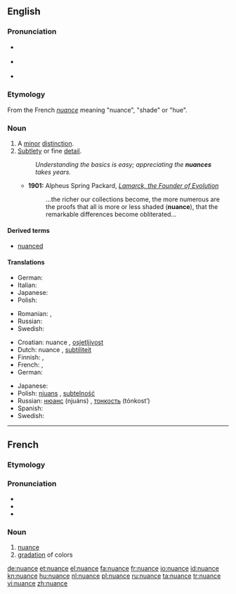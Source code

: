 {{also|Nuance|nuancé}}
==English==
{{was wotd|2007|February|1}}
{{wikipedia|dab=nuance}}

===Pronunciation===
* {{a|RP}} {{IPA|/ˈnjuː.ɑːns/}}
* {{a|GenAm}} {{IPA|/ˈnuː.ɑːns/}}
* {{audio|en-us-nuance.ogg|Audio (US)}}

===Etymology===
From the French ''[[#French|nuance]]'' meaning "nuance", "shade" or "hue".

===Noun===
{{en-noun}}

# A [[minor]] [[distinction]].
# [[subtle|Subtlety]] or fine [[detail]].
#: ''Understanding the basics is easy; appreciating the '''nuances''' takes years.''
#* '''1901:''' Alpheus Spring Packard, ''[http://books.google.com/books?vid=OCLC01513448&id=ZkB59HbB7VYC&pg=PA263&lpg=PA263&dq=nuance+date:1850-1950&as_brr=1 Lamarck, the Founder of Evolution]''
#*: ...the richer our collections become, the more numerous are the proofs that all is more or less shaded ('''nuance'''), that the remarkable differences become obliterated...

====Derived terms====
* [[nuanced]]

====Translations====
{{trans-top|minor distinction}}
* German: {{t|de|Nuance|f}}
* Italian: {{t|it|sfumatura}}
* Japanese: {{t|ja|ニュアンス|tr=nyuansu}}
* Polish: {{t+|pl|niuans|m}}
{{trans-mid}}
* Romanian: {{t|ro|nuanță|f}}, {{t|ro|nuanțe|f|p}}
* Russian: {{t+|ru|нюанс|m|tr=njuáns}}
* Swedish: {{t+|sv|nyans|c}}
{{trans-bottom}}

{{trans-top|subtlety or fine detail}}
* Croatian: nuance {{f}}, [[osjetljivost]] {{f}}
* Dutch: nuance {{f}}, [[subtiliteit]] {{f}}
* Finnish: {{t+|fi|nyanssi}}, {{t-|fi|vivahde}}
* French: {{t+|fr|nuance|f}}, {{t+|fr|subtilité|f}}
* German: {{t-|de|Nuance|f}}
{{trans-mid}}
* Japanese: {{t|ja|ニュアンス|tr=nyuansu}}
* Polish: [[niuans ]] {{m}}, [[subtelność]] {{f}}
* Russian: [[нюанс]] (njuáns) {{m}}, [[тонкость]] (tónkost’) {{f}}
* Spanish: {{t-|es|matiz|f}}
* Swedish: {{t+|sv|nyans|c}}
{{trans-bottom}}

----

==French==

===Etymology===
{{suffix|nuer|ance|lang=fr}}

===Pronunciation===
* {{IPA|/ny.ɑ̃s/|lang=fr}}
* {{audio|Fr-nuance.ogg|Audio (France)}}
* {{homophones|nuances|lang=fr}}

===Noun===
{{fr-noun|f}}

# [[#Noun|nuance]]
# [[gradation]] of colors

[[de:nuance]]
[[et:nuance]]
[[el:nuance]]
[[fa:nuance]]
[[fr:nuance]]
[[io:nuance]]
[[id:nuance]]
[[kn:nuance]]
[[hu:nuance]]
[[nl:nuance]]
[[pl:nuance]]
[[ru:nuance]]
[[ta:nuance]]
[[tr:nuance]]
[[vi:nuance]]
[[zh:nuance]]
